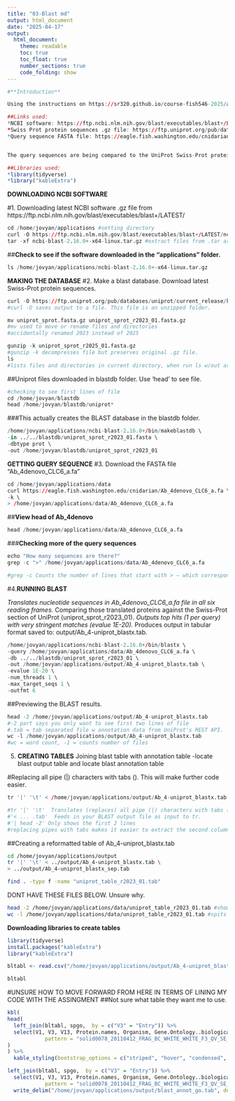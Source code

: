 ```yaml
---
title: "03-Blast md"
output: html_document
date: "2025-04-17"
output: 
  html_document:
    theme: readable
    toc: true
    toc_float: true
    number_sections: true
    code_folding: show
---
```


```r
#**Introduction**

Using the instructions on https://sr320.github.io/course-fish546-2025/assignments/01-blast.html, this document will show the different components required to complete a BLAST protein analysis. There are X sections, with the final product displaying tables of the results. 

##Links used: 
*NCBI software: https://ftp.ncbi.nlm.nih.gov/blast/executables/blast+/LATEST/ 
*Swiss Prot protein sequences .gz file: https://ftp.uniprot.org/pub/databases/uniprot/current_release/knowledgebase/complete/uniprot_sprot.fasta.gz
*Query sequence FASTA file: https://eagle.fish.washington.edu/cnidarian/Ab_4denovo_CLC6_a.fa 


The query sequences are being compared to the UniProt Swiss-Prot protein database that is created in section 2. 

##Libraries used: 
*library(tidyverse)
*library("kableExtra")

```

**DOWNLOADING NCBI SOFTWARE**

#1. Downloading latest NCBI software .gz file from https://ftp.ncbi.nlm.nih.gov/blast/executables/blast+/LATEST/

```r

cd /home/jovyan/applications #setting directory 
curl -O https://ftp.ncbi.nlm.nih.gov/blast/executables/blast+/LATEST/ncbi-blast-2.16.0+-x64-linux.tar.gz #uploading NCBI software to directory 
tar -xf ncbi-blast-2.16.0+-x64-linux.tar.gz #extract files from .tar archive 

```
##**Check to see if the software downloaded in the "applications" folder.**
```r
ls /home/jovyan/applications/ncbi-blast-2.16.0+-x64-linux.tar.gz
```

**MAKING THE DATABASE**
#2. Make a blast database. Download latest Swiss-Prot protein sequences.
```r
curl -O https://ftp.uniprot.org/pub/databases/uniprot/current_release/knowledgebase/complete/uniprot_sprot.fasta.gz
#curl -O saves output to a file. This file is an unzipped folder. 

mv uniprot_sprot.fasta.gz uniprot_sprot_r2023_01.fasta.gz
#mv used to move or rename files and directories 
#accidentally renamed 2023 instead of 2025 

gunzip -k uniprot_sprot_r2025_01.fasta.gz
#gunzip -k decompresses file but preserves original .gz file. 
ls 
#lists files and directories in current directory, when run ls w/out argument, it displays names of files and folders in current directory 
```
##Uniprot files downloaded in blastdb folder. Use 'head' to see file. 
```r
#checking to see first lines of file 
cd /home/jovyan/blastdb
head /home/jovyan/blastdb/uniprot* 
```

###This actually creates the BLAST database in the blastdb folder. 
```r
/home/jovyan/applications/ncbi-blast-2.16.0+/bin/makeblastdb \
-in ../../blastdb/uniprot_sprot_r2023_01.fasta \
-dbtype prot \
-out /home/jovyan/blastdb/uniprot_sprot_r2023_01

```

**GETTING QUERY SEQUENCE**
#3. Download the FASTA file "Ab_4denovo_CLC6_a.fa" 
```r
cd /home/jovyan/applications/data
curl https://eagle.fish.washington.edu/cnidarian/Ab_4denovo_CLC6_a.fa \
-k \
> /home/jovyan/applications/data/Ab_4denovo_CLC6_a.fa 
```

##**View head of Ab_4denovo**
```r
head /home/jovyan/applications/data/Ab_4denovo_CLC6_a.fa

```
###**Checking more of the query sequences**
```r
echo "How many sequences are there?"
grep -c ">" /home/jovyan/applications/data/Ab_4denovo_CLC6_a.fa

#grep -c Counts the number of lines that start with > — which correspond to sequence headers in a FASTA file. This gives you the number of sequences in the file.
```

#4.**RUNNING BLAST**

*Translates nucleotide sequences in Ab_4denovo_CLC6_a.fa file in all six reading frames.
*Comparing those translated proteins against the Swiss-Prot section of UniProt (uniprot_sprot_r2023_01).
*Outputs top hits (1 per query) with very stringent matches (evalue 1E-20).
*Produces output in tabular format saved to: output/Ab_4-uniprot_blastx.tab. 


```r
/home/jovyan/applications/ncbi-blast-2.16.0+/bin/blastx \
-query /home/jovyan/applications/data/Ab_4denovo_CLC6_a.fa \
-db ../../blastdb/uniprot_sprot_r2023_01 \
-out /home/jovyan/applications/output/Ab_4-uniprot_blastx.tab \
-evalue 1E-20 \
-num_threads 1 \
-max_target_seqs 1 \
-outfmt 6
```

##Previewing the BLAST results.  
```r

head -2 /home/jovyan/applications/output/Ab_4-uniprot_blastx.tab
#-2 part says you only want to see first two lines of file 
#.tab = tab separated file w annotation data from UniProt's REST API. 
wc -l /home/jovyan/applications/output/Ab_4-uniprot_blastx.tab
#wc = word count, -1 = counts number of files 

```


5. **CREATING TABLES**
Joining blast table with annotation table
-locate blast output table and locate blast annotation table

#Replacing all pipe (|) characters with tabs (\). This will make further code easier. 
```r
tr '|' '\t' < /home/jovyan/applications/output/Ab_4-uniprot_blastx.tab | head -2

#tr '|' '\t'  Translates (replaces) all pipe (|) characters with tabs (\t) — useful for parsing when identifiers are delimited like sp|P12345|PROT_HUMAN. 
#'< ... .tab'  Feeds in your BLAST output file as input to tr. 
#'| head -2' Only shows the first 2 lines
#replacing pipes with tabs makes it easier to extract the second column with tools like cut, awk, or pandas.
```
##Creating a reformatted table of Ab_4-uniprot_blastx.tab 
```bash
cd /home/jovyan/applications/output 
tr '|' '\t' < ../output/Ab_4-uniprot_blastx.tab \
> ../output/Ab_4-uniprot_blastx_sep.tab
```

```bash
find . -type f -name "uniprot_table_r2023_01.tab"
```

DONT HAVE THESE FILES BELOW. Unsure why. 
```bash
head -2 /home/jovyan/applications/data/uniprot_table_r2023_01.tab #shows first 2 lines 
wc -l /home/jovyan/applications/data/uniprot_table_r2023_01.tab #spits out lines in file.
```

**Downloading libraries to create tables**
```r
library(tidyverse)
install.packages("kableExtra")
library("kableExtra")
```


```r
bltabl <- read.csv("/home/jovyan/applications/output/Ab_4-uniprot_blastx_sep.tab", sep = '\t', header = FALSE)

bltabl
```


#UNSURE HOW TO MOVE FORWARD FROM HERE IN TERMS OF LINING MY CODE WITH THE ASSINGMENT
##Not sure what table they want me to use. 
```r
kbl(
head(
  left_join(bltabl, spgo,  by = c("V3" = "Entry")) %>%
  select(V1, V3, V13, Protein.names, Organism, Gene.Ontology..biological.process., Gene.Ontology.IDs) %>% mutate(V1 = str_replace_all(V1, 
            pattern = "solid0078_20110412_FRAG_BC_WHITE_WHITE_F3_QV_SE_trimmed", replacement = "Ab"))
)
) %>%
  kable_styling(bootstrap_options = c("striped", "hover", "condensed", "responsive"))
```


```r
left_join(bltabl, spgo,  by = c("V3" = "Entry")) %>%
  select(V1, V3, V13, Protein.names, Organism, Gene.Ontology..biological.process., Gene.Ontology.IDs) %>% mutate(V1 = str_replace_all(V1, 
            pattern = "solid0078_20110412_FRAG_BC_WHITE_WHITE_F3_QV_SE_trimmed", replacement = "Ab")) %>%
  write_delim("/home/jovyan/applications/output/blast_annot_go.tab", delim = '\t')

```





